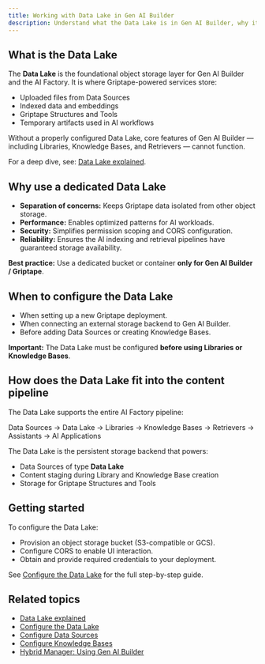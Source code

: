 ```yaml
---
title: Working with Data Lake in Gen AI Builder
description: Understand what the Data Lake is in Gen AI Builder, why it matters, and how it fits into the AI Factory content pipeline.
---
```


## What is the Data Lake

The **Data Lake** is the foundational object storage layer for Gen AI Builder and the AI Factory.
It is where Griptape-powered services store:

-   Uploaded files from Data Sources
-   Indexed data and embeddings
-   Griptape Structures and Tools
-   Temporary artifacts used in AI workflows

Without a properly configured Data Lake, core features of Gen AI Builder — including Libraries, Knowledge Bases, and Retrievers — cannot function.

For a deep dive, see: [Data Lake explained](/edb-postgres-ai/ai-factory/learn/explained/data-lake-explained).

## Why use a dedicated Data Lake

-   **Separation of concerns:** Keeps Griptape data isolated from other object storage.
-   **Performance:** Enables optimized patterns for AI workloads.
-   **Security:** Simplifies permission scoping and CORS configuration.
-   **Reliability:** Ensures the AI indexing and retrieval pipelines have guaranteed storage availability.

**Best practice:**
Use a dedicated bucket or container **only for Gen AI Builder / Griptape**.

## When to configure the Data Lake

-   When setting up a new Griptape deployment.
-   When connecting an external storage backend to Gen AI Builder.
-   Before adding Data Sources or creating Knowledge Bases.

**Important:**
The Data Lake must be configured **before using Libraries or Knowledge Bases**.

## How does the Data Lake fit into the content pipeline

The Data Lake supports the entire AI Factory pipeline:

Data Sources → Data Lake → Libraries → Knowledge Bases → Retrievers → Assistants → AI Applications

The Data Lake is the persistent storage backend that powers:

-   Data Sources of type **Data Lake**
-   Content staging during Library and Knowledge Base creation
-   Storage for Griptape Structures and Tools

## Getting started

To configure the Data Lake:

-   Provision an object storage bucket (S3-compatible or GCS).
-   Configure CORS to enable UI interaction.
-   Obtain and provide required credentials to your deployment.

See [Configure the Data Lake](/edb-postgres-ai/ai-factory/learn/how-to/gen-ai/configure-datalake) for the full step-by-step guide.

## Related topics

- [Data Lake explained](../../../learn/explained/data-lake-explained)
- [Configure the Data Lake](../../../how-to/gen-ai/configure-datalake)
- [Configure Data Sources](../data-sources)
- [Configure Knowledge Bases](../knowledge-bases)
- [Hybrid Manager: Using Gen AI Builder](../../../../hybrid-manager/ai-factory/gen-ai/builder)
